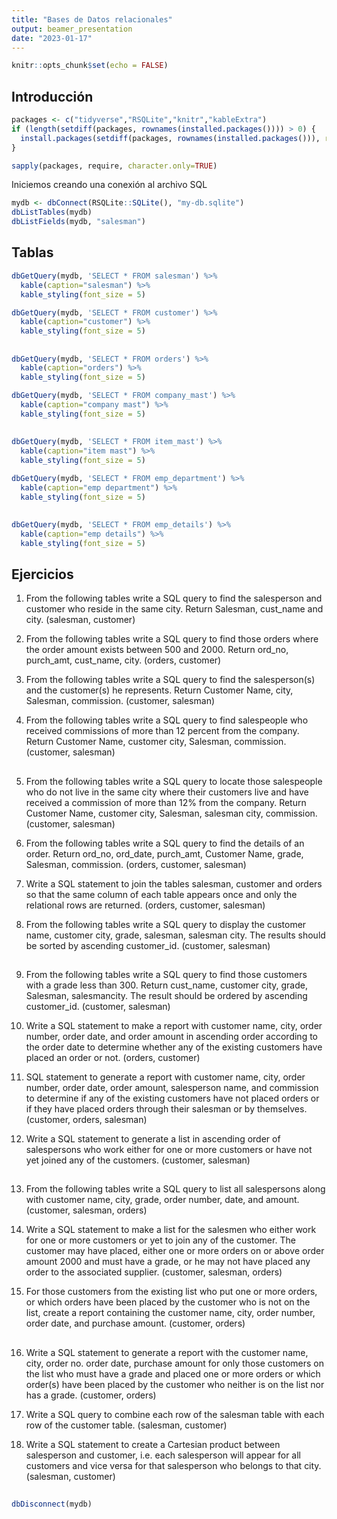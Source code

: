 ```yaml
---
title: "Bases de Datos relacionales"
output: beamer_presentation
date: "2023-01-17"
---
```


```r
knitr::opts_chunk$set(echo = FALSE)
```

## Introducción

```r

packages <- c("tidyverse","RSQLite","knitr","kableExtra")
if (length(setdiff(packages, rownames(installed.packages()))) > 0) {
  install.packages(setdiff(packages, rownames(installed.packages())), repos = "http://cran.rstudio.com") 
}

sapply(packages, require, character.only=TRUE)

```

Iniciemos creando una conexión al archivo SQL

```r
mydb <- dbConnect(RSQLite::SQLite(), "my-db.sqlite")
dbListTables(mydb)
dbListFields(mydb, "salesman")
```

## Tablas

```r
dbGetQuery(mydb, 'SELECT * FROM salesman') %>%
  kable(caption="salesman") %>%
  kable_styling(font_size = 5)
```


```r
dbGetQuery(mydb, 'SELECT * FROM customer') %>%
  kable(caption="customer") %>%
  kable_styling(font_size = 5)
```

##

```r
dbGetQuery(mydb, 'SELECT * FROM orders') %>%
  kable(caption="orders") %>%
  kable_styling(font_size = 5)
```


```r
dbGetQuery(mydb, 'SELECT * FROM company_mast') %>%
  kable(caption="company mast") %>%
  kable_styling(font_size = 5)
```


##

```r
dbGetQuery(mydb, 'SELECT * FROM item_mast') %>%
  kable(caption="item mast") %>%
  kable_styling(font_size = 5)
```


```r
dbGetQuery(mydb, 'SELECT * FROM emp_department') %>%
  kable(caption="emp department") %>%
  kable_styling(font_size = 5)
```

##

```r
dbGetQuery(mydb, 'SELECT * FROM emp_details') %>%
  kable(caption="emp details") %>%
  kable_styling(font_size = 5)
```

## Ejercicios

1.  From the following tables write a SQL query to find the salesperson and customer who reside in the same city. Return Salesman, cust_name and city. (salesman, customer)

2.  From the following tables write a SQL query to find those orders where the order amount exists between 500 and 2000. Return ord_no, purch_amt, cust_name, city. (orders, customer)

3.  From the following tables write a SQL query to find the salesperson(s) and the customer(s) he represents. Return Customer Name, city, Salesman, commission. (customer, salesman)

4.  From the following tables write a SQL query to find salespeople who received commissions of more than 12 percent from the company. Return Customer Name, customer city, Salesman, commission. (customer, salesman)

## 

5.  From the following tables write a SQL query to locate those salespeople who do not live in the same city where their customers live and have received a commission of more than 12% from the company. Return Customer Name, customer city, Salesman, salesman city, commission. (customer, salesman)

6.  From the following tables write a SQL query to find the details of an order. Return ord_no, ord_date, purch_amt, Customer Name, grade, Salesman, commission. (orders, customer, salesman)

7.  Write a SQL statement to join the tables salesman, customer and orders so that the same column of each table appears once and only the relational rows are returned. (orders, customer, salesman)

8.  From the following tables write a SQL query to display the customer name, customer city, grade, salesman, salesman city. The results should be sorted by ascending customer_id. (customer, salesman)

## 

9.  From the following tables write a SQL query to find those customers with a grade less than 300. Return cust_name, customer city, grade, Salesman, salesmancity. The result should be ordered by ascending customer_id. (customer, salesman)

10. Write a SQL statement to make a report with customer name, city, order number, order date, and order amount in ascending order according to the order date to determine whether any of the existing customers have placed an order or not. (orders, customer)

11. SQL statement to generate a report with customer name, city, order number, order date, order amount, salesperson name, and commission to determine if any of the existing customers have not placed orders or if they have placed orders through their salesman or by themselves. (customer, orders, salesman)

12. Write a SQL statement to generate a list in ascending order of salespersons who work either for one or more customers or have not yet joined any of the customers. (customer, salesman)

## 

13. From the following tables write a SQL query to list all salespersons along with customer name, city, grade, order number, date, and amount. (customer, salesman, orders)

14. Write a SQL statement to make a list for the salesmen who either work for one or more customers or yet to join any of the customer. The customer may have placed, either one or more orders on or above order amount 2000 and must have a grade, or he may not have placed any order to the associated supplier. (customer, salesman, orders)

15. For those customers from the existing list who put one or more orders, or which orders have been placed by the customer who is not on the list, create a report containing the customer name, city, order number, order date, and purchase amount. (customer, orders)

##

16. Write a SQL statement to generate a report with the customer name, city, order no. order date, purchase amount for only those customers on the list who must have a grade and placed one or more orders or which order(s) have been placed by the customer who neither is on the list nor has a grade. (customer, orders)

17. Write a SQL query to combine each row of the salesman table with each row of the customer table. (salesman, customer)

18. Write a SQL statement to create a Cartesian product between salesperson and customer, i.e. each salesperson will appear for all customers and vice versa for that salesperson who belongs to that city. (salesman, customer)

##

```r
dbDisconnect(mydb)
```
